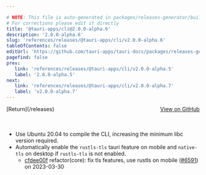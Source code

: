 ```yaml
---

# NOTE: This file is auto-generated in packages/releases-generator/build.ts
# For corrections please edit it directly
title: '@tauri-apps/cli@2.0.0-alpha.6'
description: '2.0.0-alpha.6'
slug: 'references/releases/@tauri-apps/cli/v2.0.0-alpha.6'
tableOfContents: false
editUrl: 'https://github.com/tauri-apps/tauri-docs/packages/releases-generator/build.ts'
pagefind: false
prev:
   link: 'references/releases/@tauri-apps/cli/v2.0.0-alpha.5'
   label: '2.0.0-alpha.5'
next:
   link: 'references/releases/@tauri-apps/cli/v2.0.0-alpha.7'
   label: 'v2.0.0-alpha.7'
---
```


			

<ReleaseSidebar slug="references/releases/@tauri-apps/cli"  packageName="@tauri-apps/cli" />

<div style="margin-bottom:3rem; display: flex; justify-content: space-between; align-items: center"><span>[Return](/releases)</span><span><a href="https://github.com/tauri-apps/tauri/releases/tag/@tauri-apps/cli-v2.0.0-alpha.6">View on GitHub</a></span></div>

- Use Ubuntu 20.04 to compile the CLI, increasing the minimum libc version required.
- Automatically enable the `rustls-tls` tauri feature on mobile and `native-tls` on desktop if `rustls-tls` is not enabled.
  - [cfdee00f](https://www.github.com/tauri-apps/tauri/commit/cfdee00f2b1455a9719bc44823fdaeabbe4c1cb2) refactor(core): fix tls features, use rustls on mobile ([#6591](https://www.github.com/tauri-apps/tauri/pull/6591)) on 2023-03-30

